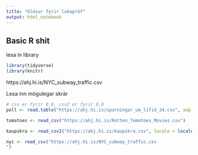 ```yaml
---
title: "Glósur fyrir lokapróf"
output: html_notebook
---
```


## Basic R shit

lesa in library
```r
library(tidyverse)
library(knitr)


```



https://ahj.hi.is/NYC_subway_traffic.csv

Lesa inn mögulegar skrár

```r
# csv er fyrir 0.0, csv2 er fyrir 0,0
poll <- read.table("https://ahj.hi.is/spurningar_um_lifid_24.csv", sep = ";", header = T, dec = ",")

tomatoes <- read_csv("https://ahj.hi.is/Rotten_Tomatoes_Movies.csv")

kaupskra <- read_csv2("https://ahj.hi.is/kaupskra.csv", locale = locale(encoding = "ISO8859-1"))

nyc <- read_csv("https://ahj.hi.is/NYC_subway_traffic.csv
")
```


